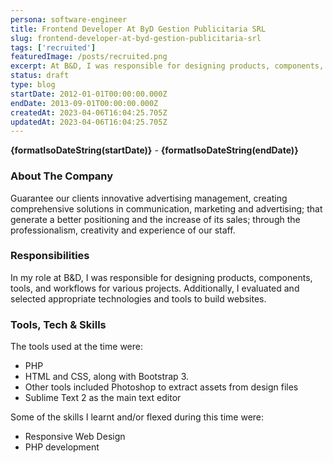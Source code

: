 ```yaml
---
persona: software-engineer
title: Frontend Developer At ByD Gestion Publicitaria SRL
slug: frontend-developer-at-byd-gestion-publicitaria-srl
tags: ['recruited']
featuredImage: /posts/recruited.png
excerpt: At B&D, I was responsible for designing products, components, tools, and workflows for various projects while evaluating and selecting appropriate technologies to build websites. Some of the tools I used included PHP, HTML, CSS, and Bootstrap 3, with Sublime Text 2 as my main text editor. During my time at B&D, I developed my skills in responsive web design and PHP development.
status: draft
type: blog
startDate: 2012-01-01T00:00:00.000Z
endDate: 2013-09-01T00:00:00.000Z
createdAt: 2023-04-06T16:04:25.705Z
updatedAt: 2023-04-06T16:04:25.705Z
---
```



**{formatIsoDateString(startDate)}** - **{formatIsoDateString(endDate)}**

### About The Company

Guarantee our clients innovative advertising management, creating comprehensive solutions in communication, marketing and advertising; that generate a better positioning and the increase of its sales; through the professionalism, creativity and experience of our staff.

### Responsibilities

In my role at B&D, I was responsible for designing products, components, tools, and workflows for various projects. Additionally, I evaluated and selected appropriate technologies and tools to build websites.

### Tools, Tech & Skills

The tools used at the time were: 
- PHP
- HTML and CSS, along with Bootstrap 3. 
- Other tools included Photoshop to extract assets from design files
- Sublime Text 2 as the main text editor

Some of the skills I learnt and/or flexed during this time were:
- Responsive Web Design
- PHP development